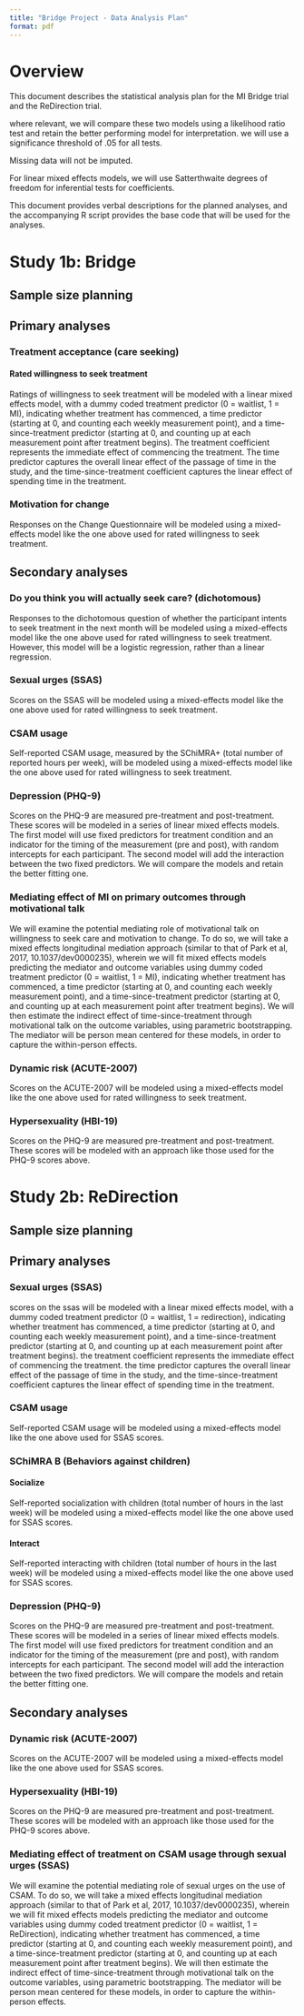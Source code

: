 ```yaml
---
title: "Bridge Project - Data Analysis Plan"
format: pdf
---
```


# Overview

This document describes the statistical analysis plan for the MI Bridge trial
and the ReDirection trial.

where relevant, we will compare these two models using a likelihood ratio test
and retain the better performing model for interpretation. we will use a
significance threshold of .05 for all tests.

Missing data will not be imputed.

For linear mixed effects models, we will use Satterthwaite degrees of freedom
for inferential tests for coefficients.

This document provides verbal descriptions for the planned analyses, and the
accompanying R script provides the base code that will be used for the analyses.

# Study 1b: Bridge

## Sample size planning

## Primary analyses

### Treatment acceptance (care seeking)

#### Rated willingness to seek treatment

Ratings of willingness to seek treatment will be modeled with a linear mixed
effects model, with a dummy coded treatment predictor (0 = waitlist, 1 = MI),
indicating whether treatment has commenced, a time predictor (starting at 0, and
counting each weekly measurement point), and a time-since-treatment predictor
(starting at 0, and counting up at each measurement point after treatment
begins). The treatment coefficient represents the immediate effect of commencing
the treatment. The time predictor captures the overall linear effect of the
passage of time in the study, and the time-since-treatment coefficient captures
the linear effect of spending time in the treatment.

### Motivation for change

Responses on the Change Questionnaire will be modeled using a mixed-effects
model like the one above used for rated willingness to seek treatment.

## Secondary analyses

### Do you think you will actually seek care? (dichotomous)

Responses to the dichotomous question of whether the participant intents to seek
treatment in the next month will be modeled using a mixed-effects model like the
one above used for rated willingness to seek treatment. However, this model will
be a logistic regression, rather than a linear regression.

### Sexual urges (SSAS)

Scores on the SSAS will be modeled using a mixed-effects model like the one
above used for rated willingness to seek treatment.

### CSAM usage

Self-reported CSAM usage, measured by the SChiMRA+ (total number of reported
hours per week), will be modeled using a mixed-effects model like the one above
used for rated willingness to seek treatment.

### Depression (PHQ-9)

Scores on the PHQ-9 are measured pre-treatment and post-treatment. These scores
will be modeled in a series of linear mixed effects models. The first model will
use fixed predictors for treatment condition and an indicator for the timing of
the measurement (pre and post), with random intercepts for each participant. The
second model will add the interaction between the two fixed predictors. We will
compare the models and retain the better fitting one.

### Mediating effect of MI on primary outcomes through motivational talk

We will examine the potential mediating role of motivational talk on willingness
to seek care and motivation to change. To do so, we will take a mixed effects
longitudinal mediation approach (similar to that of Park et al, 2017,
10.1037/dev0000235), wherein we will fit mixed effects models predicting the
mediator and outcome variables using  dummy coded treatment predictor (0 =
waitlist, 1 = MI), indicating whether treatment has commenced, a time predictor
(starting at 0, and counting each weekly measurement point), and a
time-since-treatment predictor (starting at 0, and counting up at each
measurement point after treatment begins). We will then estimate the indirect
effect of time-since-treatment through motivational talk on the outcome
variables, using parametric bootstrapping. The mediator will be person mean
centered for these models, in order to capture the within-person effects.

### Dynamic risk (ACUTE-2007)

Scores on the ACUTE-2007 will be modeled using a mixed-effects model like the
one above used for rated willingness to seek treatment.

### Hypersexuality (HBI-19)

Scores on the PHQ-9 are measured pre-treatment and post-treatment. These scores
will be modeled with an approach like those used for the PHQ-9 scores above.

# Study 2b: ReDirection

## Sample size planning

## Primary analyses

### Sexual urges (SSAS)

scores on the ssas will be modeled with a linear mixed effects model, with a
dummy coded treatment predictor (0 = waitlist, 1 = redirection), indicating
whether treatment has commenced, a time predictor (starting at 0, and counting
each weekly measurement point), and a time-since-treatment predictor (starting
at 0, and counting up at each measurement point after treatment begins). the
treatment coefficient represents the immediate effect of commencing the
treatment. the time predictor captures the overall linear effect of the passage
of time in the study, and the time-since-treatment coefficient captures the
linear effect of spending time in the treatment.

### CSAM usage

Self-reported CSAM usage will be modeled using a mixed-effects model like the
one above used for SSAS scores.

### SChiMRA B (Behaviors against children)

#### Socialize

Self-reported socialization with children (total number of hours in the last
week) will be modeled using a mixed-effects model like the one above used for
SSAS scores.

#### Interact

Self-reported interacting with children (total number of hours in the last
week) will be modeled using a mixed-effects model like the one above used for
SSAS scores.

### Depression (PHQ-9)

Scores on the PHQ-9 are measured pre-treatment and post-treatment. These scores
will be modeled in a series of linear mixed effects models. The first model will
use fixed predictors for treatment condition and an indicator for the timing of
the measurement (pre and post), with random intercepts for each participant. The
second model will add the interaction between the two fixed predictors. We will
compare the models and retain the better fitting one.

## Secondary analyses

### Dynamic risk (ACUTE-2007)

Scores on the ACUTE-2007 will be modeled using a mixed-effects model like the
one above used for SSAS scores.

### Hypersexuality (HBI-19)

Scores on the PHQ-9 are measured pre-treatment and post-treatment. These scores
will be modeled with an approach like those used for the PHQ-9 scores above.

### Mediating effect of treatment on CSAM usage through sexual urges (SSAS)

We will examine the potential mediating role of sexual urges on the use of CSAM.
To do so, we will take a mixed effects longitudinal mediation approach (similar
to that of Park et al, 2017, 10.1037/dev0000235), wherein we will fit mixed
effects models predicting the mediator and outcome variables using  dummy coded
treatment predictor (0 = waitlist, 1 = ReDirection), indicating whether
treatment has commenced, a time predictor (starting at 0, and counting each
weekly measurement point), and a time-since-treatment predictor (starting at 0,
and counting up at each measurement point after treatment begins). We will then
estimate the indirect effect of time-since-treatment through motivational talk
on the outcome variables, using parametric bootstrapping. The mediator will be
person mean centered for these models, in order to capture the within-person
effects.